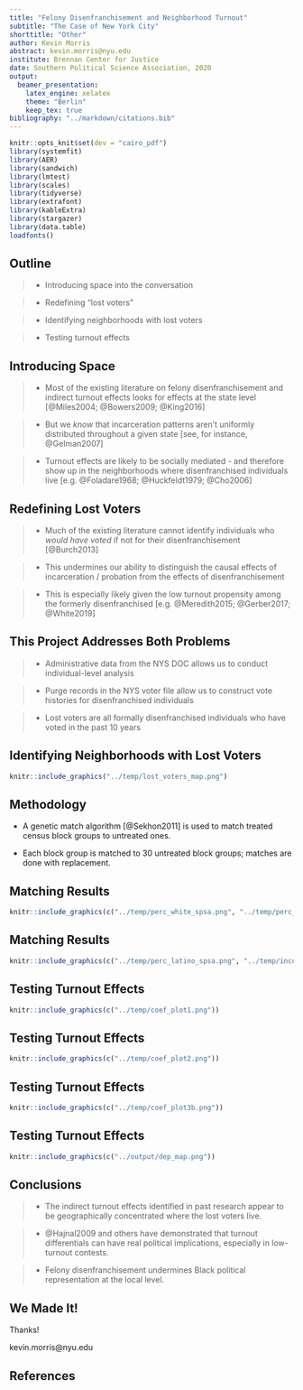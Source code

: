 ```yaml
---
title: "Felony Disenfranchisement and Neighborhood Turnout"
subtitle: "The Case of New York City"
shorttitle: "Other"
author: Kevin Morris
abstract: kevin.morris@nyu.edu
institute: Brennan Center for Justice
date: Southern Political Science Association, 2020
output:
  beamer_presentation:
    latex_engine: xelatex
    theme: "Berlin"
    keep_tex: true
bibliography: "../markdown/citations.bib"
---
```

```r
knitr::opts_knit$set(dev = "cairo_pdf")
library(systemfit)
library(AER)
library(sandwich)
library(lmtest)
library(scales)
library(tidyverse)
library(extrafont)
library(kableExtra)
library(stargazer)
library(data.table)
loadfonts()
```

## Outline

>* Introducing space into the conversation

>* Redefining "lost voters"

>* Identifying neighborhoods with lost voters

>* Testing turnout effects

## Introducing Space

>* Most of the existing literature on felony disenfranchisement and indirect turnout effects looks for effects at the state level [@Miles2004; @Bowers2009; @King2016]

>* But we *know* that incarceration patterns aren't uniformly distributed throughout a given state [see, for instance, @Gelman2007]

>* Turnout effects are likely to be socially mediated - and therefore show up in the neighborhoods where disenfranchised individuals live [e.g. @Foladare1968; @Huckfeldt1979; @Cho2006]


## Redefining Lost Voters

>* Much of the existing literature cannot identify individuals who *would have voted* if not for their disenfranchisement [@Burch2013]

>* This undermines our ability to distinguish the causal effects of incarceration / probation from the effects of disenfranchisement

>* This is especially likely given the low turnout propensity among the formerly disenfranchised [e.g. @Meredith2015; @Gerber2017; @White2019]

## This Project Addresses Both Problems

>* Administrative data from the NYS DOC allows us to conduct individual-level analysis

>* Purge records in the NYS voter file allow us to construct vote histories for disenfranchised individuals

>* Lost voters are all formally disenfranchised individuals who have voted in the past 10 years

## Identifying Neighborhoods with Lost Voters

```r
knitr::include_graphics("../temp/lost_voters_map.png")
```

## Methodology

* A genetic match algorithm [@Sekhon2011] is used to match treated census block groups to untreated ones.

* Each block group is matched to 30 untreated block groups; matches are done with replacement.

## Matching Results

```r
knitr::include_graphics(c("../temp/perc_white_spsa.png", "../temp/perc_black_spsa.png"))
```

## Matching Results

```r
knitr::include_graphics(c("../temp/perc_latino_spsa.png", "../temp/income_spsa.png"))
```

## Testing Turnout Effects

```r
knitr::include_graphics(c("../temp/coef_plot1.png"))
```
## Testing Turnout Effects

```r
knitr::include_graphics(c("../temp/coef_plot2.png"))
```

## Testing Turnout Effects

```r
knitr::include_graphics(c("../temp/coef_plot3b.png"))
```

## Testing Turnout Effects

```r
knitr::include_graphics(c("../output/dep_map.png"))
```

## Conclusions

>* The indirect turnout effects identified in past research appear to be geographically concentrated where the lost voters live.

>* @Hajnal2009 and others have demonstrated that turnout differentials can have real political implications, especially in low-turnout contests.

>* Felony disenfranchisement undermines Black political representation at the local level.

## We Made It!

Thanks!

kevin.morris@nyu.edu

## References {.allowframebreaks}
